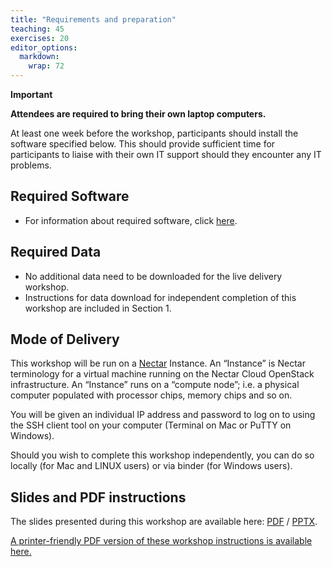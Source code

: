 ```yaml
---
title: "Requirements and preparation"
teaching: 45
exercises: 20
editor_options: 
  markdown: 
    wrap: 72
---
```



::: callout
**Important**

**Attendees are required to bring their own laptop computers.**

At least one week before the workshop, participants should install the software specified below. This should provide sufficient time for participants to liaise with their own IT support should they encounter any IT problems.
:::

## Required Software

-   For information about required software, click [here](https://www.melbournebioinformatics.org.au/tutorials/tutorials/workshop_delivery_mode_info/workshops_nectar/).

## Required Data

-   No additional data need to be downloaded for the live delivery workshop.
-   Instructions for data download for independent completion of this workshop are included in Section 1.

## Mode of Delivery

This workshop will be run on a [Nectar](https://nectar.org.au/) Instance. An “Instance” is Nectar terminology for a virtual machine running on the Nectar Cloud OpenStack infrastructure. An “Instance” runs on a “compute node”; i.e. a physical computer populated with processor chips, memory chips and so on.

You will be given an individual IP address and password to log on to using the SSH client tool on your computer (Terminal on Mac or PuTTY on Windows).

Should you wish to complete this workshop independently, you can do so locally (for Mac and LINUX users) or via binder (for Windows users).

## Slides and PDF instructions

The slides presented during this workshop are available here: [PDF](https://www.melbournebioinformatics.org.au/tutorials/tutorials/unix/media/unix_intro_slides.pdf) / [PPTX](path/to/slides.pptx).

[A printer-friendly PDF version of these workshop instructions is available here.](https://www.melbournebioinformatics.org.au/tutorials/tutorials/unix/unix_intro_instructions.pdf)
